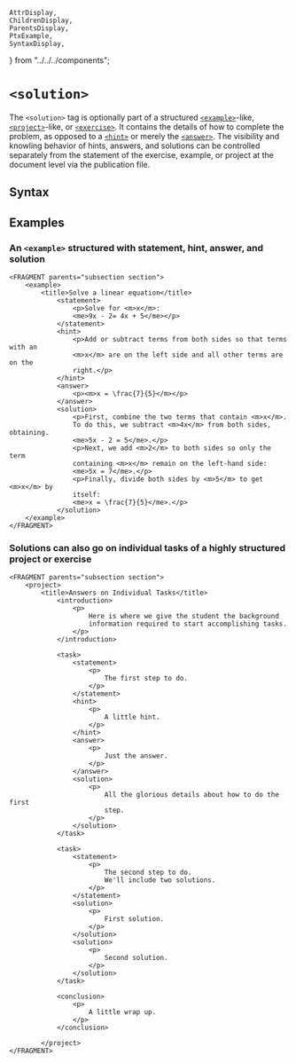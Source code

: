     AttrDisplay,
    ChildrenDisplay,
    ParentsDisplay,
    PtxExample,
    SyntaxDisplay,
} from "../../../components";

# `<solution>`

The `<solution>` tag is optionally part of a structured [`<example>`](./example)-like, 
[`<project>`](./project)-like, or [`<exercise>`](./exercise).
It contains the details of how to complete the problem, as opposed to a [`<hint>`](./hint) 
or merely the [`<answer>`](./answer).
The visibility and knowling behavior of hints, answers, and solutions can be controlled separately
from the statement of the exercise, example, or project at the document level via the publication file.

## Syntax

<SyntaxDisplay name="solution" />

## Examples

### An `<example>` structured with statement, hint, answer, and solution

```ptx-example
<FRAGMENT parents="subsection section">
    <example>
        <title>Solve a linear equation</title>
            <statement>
                <p>Solve for <m>x</m>:
                <me>9x - 2= 4x + 5</me></p>
            </statement>
            <hint>
                <p>Add or subtract terms from both sides so that terms with an
                <m>x</m> are on the left side and all other terms are on the
                right.</p>
            </hint>
            <answer>
                <p><m>x = \frac{7}{5}</m></p>
            </answer>
            <solution>
                <p>First, combine the two terms that contain <m>x</m>.
                To do this, we subtract <m>4x</m> from both sides, obtaining.
                <me>5x - 2 = 5</me>.</p>
                <p>Next, we add <m>2</m> to both sides so only the term
                containing <m>x</m> remain on the left-hand side:
                <me>5x = 7</me>.</p>
                <p>Finally, divide both sides by <m>5</m> to get <m>x</m> by
                itself:
                <me>x = \frac{7}{5}</me>.</p>
            </solution>
    </example>
</FRAGMENT>
```

### Solutions can also go on individual tasks of a highly structured project or exercise

```ptx-example
<FRAGMENT parents="subsection section">
    <project>
        <title>Answers on Individual Tasks</title>
            <introduction>
                <p>
                    Here is where we give the student the background
                    information required to start accomplishing tasks.
                </p>
            </introduction>

            <task>
                <statement>
                    <p>
                        The first step to do.
                    </p>
                </statement>
                <hint>
                    <p>
                        A little hint.
                    </p>
                </hint>
                <answer>
                    <p>
                        Just the answer.
                    </p>
                </answer>
                <solution>
                    <p>
                        All the glorious details about how to do the first
                        step.
                    </p>
                </solution>
            </task>

            <task>
                <statement>
                    <p>
                        The second step to do.
                        We'll include two solutions.
                    </p>
                </statement>
                <solution>
                    <p>
                        First solution.
                    </p>
                </solution>
                <solution>
                    <p>
                        Second solution.
                    </p>
                </solution>
            </task>

            <conclusion>
                <p>
                    A little wrap up.
                </p>
            </conclusion>

        </project>
</FRAGMENT>
```